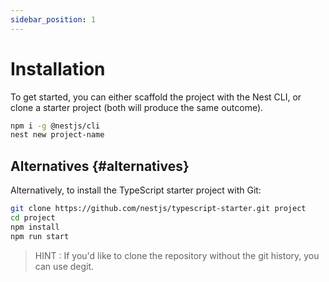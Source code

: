 ```yaml
---
sidebar_position: 1
---
```


# Installation

To get started, you can either scaffold the project with the Nest CLI, or clone a starter project (both will produce the same outcome).

```bash
npm i -g @nestjs/cli
nest new project-name
```

## Alternatives {#alternatives}

Alternatively, to install the TypeScript starter project with Git:

```bash
git clone https://github.com/nestjs/typescript-starter.git project
cd project
npm install
npm run start
```

> HINT : If you'd like to clone the repository without the git history, you can use degit.
